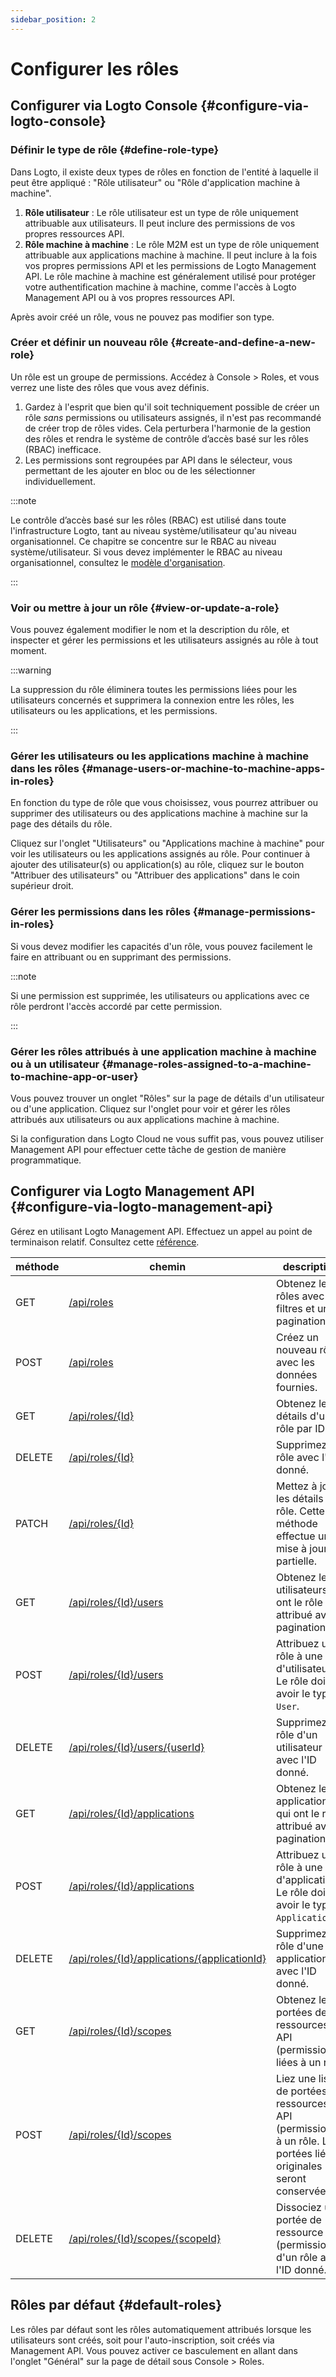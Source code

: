 ```yaml
---
sidebar_position: 2
---
```


# Configurer les rôles

## Configurer via Logto Console \{#configure-via-logto-console}

### Définir le type de rôle \{#define-role-type}

Dans Logto, il existe deux types de rôles en fonction de l'entité à laquelle il peut être appliqué : "Rôle utilisateur" ou "Rôle d'application machine à machine".

1. **Rôle utilisateur** : Le rôle utilisateur est un type de rôle uniquement attribuable aux utilisateurs. Il peut inclure des permissions de vos propres ressources API.
2. **Rôle machine à machine** : Le rôle M2M est un type de rôle uniquement attribuable aux applications machine à machine. Il peut inclure à la fois vos propres permissions API et les permissions de Logto Management API. Le rôle machine à machine est généralement utilisé pour protéger votre authentification machine à machine, comme l'accès à Logto Management API ou à vos propres ressources API.

Après avoir créé un rôle, vous ne pouvez pas modifier son type.

### Créer et définir un nouveau rôle \{#create-and-define-a-new-role}

Un rôle est un groupe de permissions. Accédez à <CloudLink to="/roles">Console > Roles</CloudLink>, et vous verrez une liste des rôles que vous avez définis.

1. Gardez à l'esprit que bien qu'il soit techniquement possible de créer un rôle _sans_ permissions ou utilisateurs assignés, il n'est pas recommandé de créer trop de rôles vides. Cela perturbera l'harmonie de la gestion des rôles et rendra le système de contrôle d’accès basé sur les rôles (RBAC) inefficace.
2. Les permissions sont regroupées par API dans le sélecteur, vous permettant de les ajouter en bloc ou de les sélectionner individuellement.

:::note

Le contrôle d’accès basé sur les rôles (RBAC) est utilisé dans toute l'infrastructure Logto, tant au niveau système/utilisateur qu'au niveau organisationnel. Ce chapitre se concentre sur le RBAC au niveau système/utilisateur. Si vous devez implémenter le RBAC au niveau organisationnel, consultez le [modèle d'organisation](/authorization/organization-template).

:::

### Voir ou mettre à jour un rôle \{#view-or-update-a-role}

Vous pouvez également modifier le nom et la description du rôle, et inspecter et gérer les permissions et les utilisateurs assignés au rôle à tout moment.

:::warning

La suppression du rôle éliminera toutes les permissions liées pour les utilisateurs concernés et supprimera la connexion entre les rôles, les utilisateurs ou les applications, et les permissions.

:::

### Gérer les utilisateurs ou les applications machine à machine dans les rôles \{#manage-users-or-machine-to-machine-apps-in-roles}

En fonction du type de rôle que vous choisissez, vous pourrez attribuer ou supprimer des utilisateurs ou des applications machine à machine sur la page des détails du rôle.

Cliquez sur l'onglet "Utilisateurs" ou "Applications machine à machine" pour voir les utilisateurs ou les applications assignés au rôle. Pour continuer à ajouter des utilisateur(s) ou application(s) au rôle, cliquez sur le bouton "Attribuer des utilisateurs" ou "Attribuer des applications" dans le coin supérieur droit.

### Gérer les permissions dans les rôles \{#manage-permissions-in-roles}

Si vous devez modifier les capacités d'un rôle, vous pouvez facilement le faire en attribuant ou en supprimant des permissions.

:::note

Si une permission est supprimée, les utilisateurs ou applications avec ce rôle perdront l'accès accordé par cette permission.

:::

### Gérer les rôles attribués à une application machine à machine ou à un utilisateur \{#manage-roles-assigned-to-a-machine-to-machine-app-or-user}

Vous pouvez trouver un onglet "Rôles" sur la page de détails d'un utilisateur ou d'une application. Cliquez sur l'onglet pour voir et gérer les rôles attribués aux utilisateurs ou aux applications machine à machine.

Si la configuration dans Logto Cloud ne vous suffit pas, vous pouvez utiliser Management API pour effectuer cette tâche de gestion de manière programmatique.

## Configurer via Logto Management API \{#configure-via-logto-management-api}

Gérez en utilisant Logto Management API. Effectuez un appel au point de terminaison relatif. Consultez cette [référence](https://openapi.logto.io/operation/operation-listresourcescopes).

| méthode | chemin                                                                                                                 | description                                                                                                          |
| ------- | ---------------------------------------------------------------------------------------------------------------------- | -------------------------------------------------------------------------------------------------------------------- |
| GET     | [/api/roles](https://openapi.logto.io/operation/operation-listroles)                                                   | Obtenez les rôles avec des filtres et une pagination.                                                                |
| POST    | [/api/roles](https://openapi.logto.io/operation/operation-createrole)                                                  | Créez un nouveau rôle avec les données fournies.                                                                     |
| GET     | [/api/roles/\{Id\}](https://openapi.logto.io/operation/operation-getrole)                                              | Obtenez les détails d'un rôle par ID.                                                                                |
| DELETE  | [/api/roles/\{Id\}](https://openapi.logto.io/operation/operation-deleterole)                                           | Supprimez un rôle avec l'ID donné.                                                                                   |
| PATCH   | [/api/roles/\{Id\}](https://openapi.logto.io/operation/operation-updaterole)                                           | Mettez à jour les détails du rôle. Cette méthode effectue une mise à jour partielle.                                 |
| GET     | [/api/roles/\{Id\}/users](https://openapi.logto.io/operation/operation-listroleusers)                                  | Obtenez les utilisateurs qui ont le rôle attribué avec pagination.                                                   |
| POST    | [/api/roles/\{Id\}/users](https://openapi.logto.io/operation/operation-createroleuser)                                 | Attribuez un rôle à une liste d'utilisateurs. Le rôle doit avoir le type `User`.                                     |
| DELETE  | [/api/roles/\{Id\}/users/\{userId\}](https://openapi.logto.io/operation/operation-deleteroleuser)                      | Supprimez un rôle d'un utilisateur avec l'ID donné.                                                                  |
| GET     | [/api/roles/\{Id\}/applications](https://openapi.logto.io/operation/operation-listroleapplications)                    | Obtenez les applications qui ont le rôle attribué avec pagination.                                                   |
| POST    | [/api/roles/\{Id\}/applications](https://openapi.logto.io/operation/operation-createroleapplication)                   | Attribuez un rôle à une liste d'applications. Le rôle doit avoir le type `Application`.                              |
| DELETE  | [/api/roles/\{Id\}/applications/\{applicationId\}](https://openapi.logto.io/operation/operation-deleteroleapplication) | Supprimez le rôle d'une application avec l'ID donné.                                                                 |
| GET     | [/api/roles/\{Id\}/scopes](https://openapi.logto.io/operation/operation-listrolescopes)                                | Obtenez les portées de ressources API (permissions) liées à un rôle.                                                 |
| POST    | [/api/roles/\{Id\}/scopes](https://openapi.logto.io/operation/operation-createrolescope)                               | Liez une liste de portées de ressources API (permissions) à un rôle. Les portées liées originales seront conservées. |
| DELETE  | [/api/roles/\{Id\}/scopes/\{scopeId\}](https://openapi.logto.io/operation/operation-deleterolescope)                   | Dissociez une portée de ressource API (permission) d'un rôle avec l'ID donné.                                        |

## Rôles par défaut \{#default-roles}

Les rôles par défaut sont les rôles automatiquement attribués lorsque les utilisateurs sont créés, soit pour l'auto-inscription, soit créés via Management API. Vous pouvez activer ce basculement en allant dans l'onglet "Général" sur la page de détail sous <CloudLink to="/roles">Console > Roles</CloudLink>.
